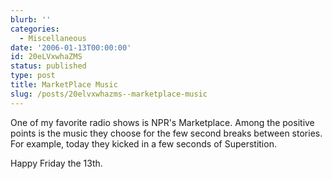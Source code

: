 ```yaml
---
blurb: ''
categories:
  - Miscellaneous
date: '2006-01-13T00:00:00'
id: 20eLVxwhaZMS
status: published
type: post
title: MarketPlace Music
slug: /posts/20elvxwhazms--marketplace-music
---
```


One of my favorite radio shows is NPR's Marketplace. Among the
positive points is the music they choose for the few second breaks
between stories. For example, today they kicked in a few seconds of
Superstition. 

Happy Friday the 13th.

<YouTubeVideo id="0CFuCYNx-1g" />

